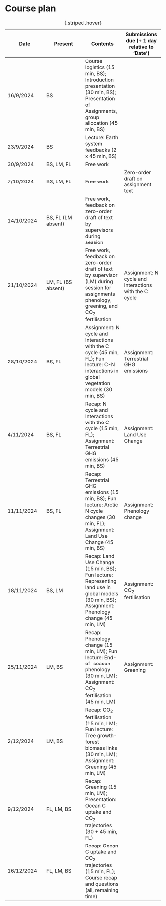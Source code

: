 # Course plan {#sec-plan}

| Date | Present | Contents | Submissions due (+ 1 day relative to ‘Date’) |
| --- | --- | --- | --- |
| 16/9/2024 | BS | Course logistics (15 min, BS); Introduction presentation (30 min, BS); Presentation of Assignments, group allocation (45 min, BS) |  |
| 23/9/2024 | BS | Lecture: Earth system feedbacks (2 x 45 min, BS) |  |
| 30/9/2024 | BS, LM, FL | Free work |  |
| 7/10/2024 | BS, LM, FL | Free work | Zero-order draft on assignment text |
| 14/10/2024 | BS, FL (LM absent) | Free work, feedback on zero-order draft of text by supervisors during session |  |
| 21/10/2024 | LM, FL (BS absent) | Free work, feedback on zero-order draft of text by supervisor (LM) during session for assignments phenology, greening, and CO~2~ fertilisation | Assignment: N cycle and Interactions with the C cycle |
| 28/10/2024 | BS, FL | Assignment: N cycle and Interactions with the C cycle (45 min, FL); Fun lecture: C-N interactions in global vegetation models (30 min, BS) | Assignment: Terrestrial GHG emissions |
| 4/11/2024 | BS, FL | Recap: N cycle and Interactions with the C cycle (15 min, FL); Assignment: Terrestrial GHG emissions (45 min, BS) | Assignment: Land Use Change |
| 11/11/2024 | BS, FL | Recap: Terrestrial GHG emissions (15 min, BS); Fun lecture: Arctic N cycle changes (30 min, FL); Assignment: Land Use Change (45 min, BS) | Assignment: Phenology change |
| 18/11/2024 | BS, LM | Recap: Land Use Change (15 min, BS); Fun lecture: Representing land use in global models (30 min, BS); Assignment: Phenology change (45 min, LM) | Assignment: CO~2~ fertilisation |
| 25/11/2024 | LM, BS | Recap: Phenology change (15 min, LM); Fun lecture: End-of-season phenology (30 min, LM); Assignment: CO~2~ fertilisation (45 min, LM) | Assignment: Greening |
| 2/12/2024 | LM, BS | Recap: CO~2~ fertilisation (15 min, LM); Fun lecture: Tree growth-forest biomass links (30 min, LM); Assignment: Greening (45 min, LM) |  |
| 9/12/2024 | FL, LM, BS | Recap: Greening (15 min, LM); Presentation: Ocean C uptake and CO~2~ trajectories (30  + 45 min, FL) |  |
| 16/12/2024 | FL, LM, BS | Recap: Ocean C uptake and CO~2~ trajectories (15 min, FL); Course recap and questions (all, remaining time) |  |

: {.striped .hover}

